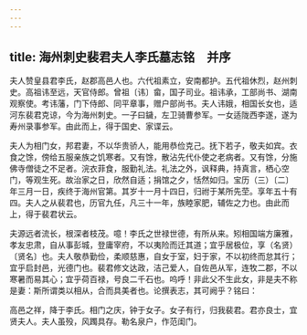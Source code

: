 ```yaml
---
---
---
```

title: 海州刺史裴君夫人李氏墓志铭　并序
---



夫人赞皇县君李氏，赵郡高邑人也。六代祖素立，安南都护。五代祖休烈，赵州刺史。高祖讳至远，天官侍郎。曾祖〔讳〕畲，国子司业。祖讳承，工部尚书、湖南观察使。考讳藩，门下侍郎、同平章事，赠户部尚书。夫人讳娥，相国长女也，适河东裴君克谅，今为海州刺史。一子曰鐬，左卫骑曹参军。一女适陇西李遂，遂为寿州录事参军。由此而上，得于国史、家谍云。

夫人为相门女，邦君妻，不以华贵骄人，能用恭俭克己。抚下若子，敬夫如宾。衣食之馀，傍给五服亲族之饥寒者。又有馀，散沾先代仆使之老病者。又有馀，分施佛寺僧徒之不足者。浣衣菲食，服勤礼法。礼法之外，讽释典，持真言，栖心空门，等观生死。故治家之日，欣然自适；捐馆之夕，恬然如归。宝历（三）〔二〕年三月一日，疾终于海州官第。其岁十一月十四日，归祔于某所先茔。享年五十有四。夫人之从裴君也，历官九任，凡三十一年，族睦家肥，辅佐之力也。由此而上，得于裴君状云。

夫源远者流长，根深者枝茂。噫！李氏之世禄世德，有所从来。矧相国端方廉雅，孝友忠肃，自从事彭城，登庸宰府，不以夷险而迁其道；宜乎居极位，享（名贤）〔贤名〕也。夫人敬恭勤俭，柔顺慈惠，自女于室，妇于家，不以初终而怠其行；宜乎启封邑，光德门也。裴君修文达政，洁己爱人，自佐邑从军，连牧二郡，不以寒暑而易其心；宜乎荷百禄，号良二千石也。呜呼！非此父不生此女，非是夫不称是妻：斯所谓类以相从，合而具美者也。论撰表志，其可阙乎？铭曰：

高邑之祥，降于李氏。相门之庆，钟于女子。女子有行，归我裴君。君亦良士，宜贤夫人。夫人虽殁，风躅具存。勒名泉户，作范闺门。